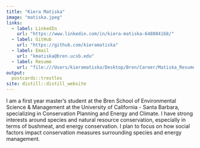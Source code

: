 ```yaml
---
title: "Kiera Matiska"
image: "matiska.jpeg"
links:
  - label: LinkedIn
    url: "https://www.linkedin.com/in/kiera-matiska-648804168/"
  - label: GitHub
    url: "https://github.com/kieramatiska"
  - label: Email
    url: "kmatiska@bren.ucsb.edu"
  - label: Resume
    url: "file:///Users/kieramatiska/Desktop/Bren/Career/Matiska_Resume.pdf"
output:
  postcards::trestles
site: distill::distill_website
---
```

 
I am a first year master's student at the Bren School of Environmental Science & Management at the University of California - Santa Barbara, specializing in Conservation Planning and Energy and Climate. I have strong interests around species and natural resource conservation, especially in terms of bushmeat, and energy conservation. I plan to focus on how social factors impact conservation measures surrounding species and energy management.

